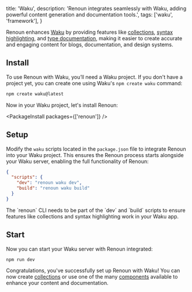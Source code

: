   title: 'Waku',
  description:
    'Renoun integrates seamlessly with Waku, adding powerful content generation and documentation tools.',
  tags: ['waku', 'framework'],
}

Renoun enhances [Waku](https://waku.gg/) by providing features like [collections](/collections), [syntax highlighting](/components/code-block), and [type documentation](/components/api-reference), making it easier to create accurate and engaging content for blogs, documentation, and design systems.

## Install

To use Renoun with Waku, you’ll need a Waku project. If you don't have a project yet, you can create one using Waku's `npm create waku` command:

```bash
npm create waku@latest
```

Now in your Waku project, let's install Renoun:

<PackageInstall packages={['renoun']} />

## Setup

Modify the `waku` scripts located in the `package.json` file to integrate Renoun into your Waku project. This ensures the Renoun process starts alongside your Waku server, enabling the full functionality of Renoun:

```json
{
  "scripts": {
    "dev": "renoun waku dev",
    "build": "renoun waku build"
  }
}
```

<Note>
  The `renoun` CLI needs to be part of the `dev` and `build` scripts to ensure
  features like collections and syntax highlighting work in your Waku app.
</Note>

## Start

Now you can start your Waku server with Renoun integrated:

```bash
npm run dev
```

Congratulations, you've successfully set up Renoun with Waku! You can now create [collections](/collections) or use one of the many [components](/components) available to enhance your content and documentation.
